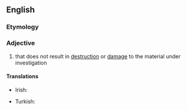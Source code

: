 ==English==

===Etymology===
{{prefix|non|destructive|lang=en}}

===Adjective===
{{en-adj}}

# that does not result in [[destruction]] or [[damage]] to the material under investigation

====Translations====
{{trans-top|that does not result in destruction or damage to the material under investigation}}
* Irish: {{t|ga|neamhlotmhar}}
{{trans-mid}}
* Turkish: {{t+|tr|zararsız}}
{{trans-bottom}}